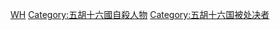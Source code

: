 [[Category:中國被賜死人物|WH]]
[[Category:五胡十六國自殺人物|Category:五胡十六國自殺人物]]
[[Category:五胡十六国被处决者|Category:五胡十六国被处决者]]